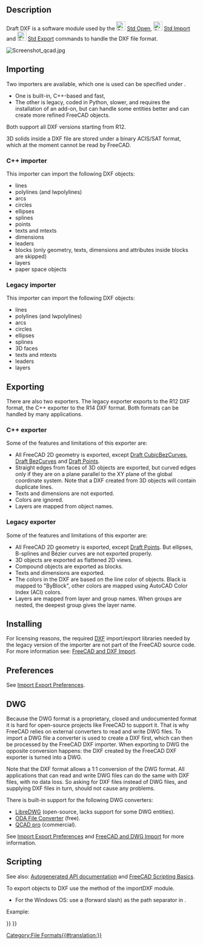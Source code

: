<languages/>
<translate>

<!--T:22-->
{{Docnav
|[[Draft_Preferences|Preferences]]
|[[Draft_SVG|Scalable Vector Graphics .SVG]]
|[[Draft_Module|Draft]]
|IconL=
|IconR=
|IconC=Workbench_Draft.svg
}}

</translate>
{{TOCright}}
<translate>

==Description== <!--T:14-->

<!--T:15-->
Draft DXF is a software module used by the [[File:Std_Open.svg|24px]] [[Std_Open|Std Open]], [[File:Std_Import.svg|24px]] [[Std_Import|Std Import]] and [[File:Std_Export.svg|24px]] [[Std_Export|Std Export]] commands to handle the DXF file format.

</translate>
[[Image:Screenshot qcad.jpg]]
<translate>
<!--T:16-->
{{Caption|Qcad drawing exported to DXF, which is subsequently opened in FreeCAD}}

==Importing== <!--T:2-->

<!--T:27-->
Two importers are available, which one is used can be specified under {{MenuCommand|Edit → Preferences... → Import-Export → DXF}}.
* One is built-in, C++-based and fast,
* The other is legacy, coded in Python, slower, and requires the installation of an add-on, but can handle some entities better and can create more refined FreeCAD objects.
Both support all DXF versions starting from R12.

<!--T:30-->
3D solids inside a DXF file are stored under a binary ACIS/SAT format, which at the moment cannot be read by FreeCAD.

===C++ importer=== <!--T:31-->

<!--T:17-->
This importer can import the following DXF objects:
* lines
* polylines (and lwpolylines)
* arcs
* circles
* ellipses
* splines
* points
* texts and mtexts
* dimensions
* leaders
* blocks (only geometry, texts, dimensions and attributes inside blocks are skipped)
* layers
* paper space objects

===Legacy importer=== <!--T:32-->

<!--T:33-->
This importer can import the following DXF objects:
* lines
* polylines (and lwpolylines)
* arcs
* circles
* ellipses
* splines
* 3D faces
* texts and mtexts
* leaders
* layers

==Exporting== <!--T:4-->

<!--T:28-->
There are also two exporters. The legacy exporter exports to the R12 DXF format, the C++ exporter to the R14 DXF format. Both formats can be handled by many applications.

===C++ exporter=== <!--T:34-->

<!--T:35-->
Some of the features and limitations of this exporter are:
* All FreeCAD 2D geometry is exported, except [[Draft_CubicBezCurve|Draft CubicBezCurves]], [[Draft_BezCurve|Draft BezCurves]] and [[Draft_Point|Draft Points]].
* Straight edges from faces of 3D objects are exported, but curved edges only if they are on a plane parallel to the XY plane of the global coordinate system. Note that a DXF created from 3D objects will contain duplicate lines.
* Texts and dimensions are not exported.
* Colors are ignored.
* Layers are mapped from object names.

===Legacy exporter=== <!--T:36-->

<!--T:29-->
Some of the features and limitations of this exporter are:
* All FreeCAD 2D geometry is exported, except [[Draft_Point|Draft Points]]. But ellipses, B-splines and Bézier curves are not exported properly.
* 3D objects are exported as flattened 2D views.
* Compound objects are exported as blocks.
* Texts and dimensions are exported.
* The colors in the DXF are based on the line color of objects. Black is mapped to "ByBlock", other colors are mapped using AutoCAD Color Index (ACI) colors.
* Layers are mapped from layer and group names. When groups are nested, the deepest group gives the layer name.

==Installing== <!--T:8-->

<!--T:9-->
For licensing reasons, the required [[DXF|DXF]] import/export libraries needed by the legacy version of the importer are not part of the FreeCAD source code.
For more information see: [[FreeCAD_and_DXF_Import|FreeCAD and DXF Import]].

==Preferences== <!--T:26--> 

<!--T:5-->
See [[Import_Export_Preferences|Import Export Preferences]].

== DWG == <!--T:39-->

<!--T:40-->
Because the DWG format is a proprietary, closed and undocumented format it is hard for open-source projects like FreeCAD to support it. That is why FreeCAD relies on external converters to read and write DWG files. To import a DWG file a converter is used to create a DXF first, which can then be processed by the FreeCAD DXF importer. When exporting to DWG the opposite conversion happens: the DXF created by the FreeCAD DXF exporter is turned into a DWG.

<!--T:41-->
Note that the DXF format allows a 1:1 conversion of the DWG format. All applications that can read and write DWG files can do the same with DXF files, with no data loss. So asking for DXF files instead of DWG files, and supplying DXF files in turn, should not cause any problems.

<!--T:42-->
There is built-in support for the following DWG converters:
* [https://www.gnu.org/software/libredwg LibreDWG] (open-source, lacks support for some DWG entities).
* [https://www.opendesign.com/guestfiles/oda_file_converter ODA File Converter] (free).
* [https://qcad.org/en/qcad-command-line-tools#dwg2dwg QCAD pro] (commercial).

<!--T:43-->
See [[Import_Export_Preferences#DWG|Import Export Preferences]] and [[FreeCAD_and_DWG_Import|FreeCAD and DWG Import]] for more information.

==Scripting== <!--T:37-->

<!--T:19-->
See also: [https://freecad.github.io/SourceDoc/ Autogenerated API documentation] and [[FreeCAD Scripting Basics|FreeCAD Scripting Basics]].

<!--T:20-->
To export objects to DXF use the {{incode|export}} method of the importDXF module.

</translate>
{{Code|code=
importDXF.export(objectslist, filename, nospline=False, lwPoly=False)
}}
<translate>

<!--T:38-->
* For the Windows OS: use a {{FileName|/}} (forward slash) as the path separator in {{Incode|filename}}.

<!--T:21-->
Example:

</translate>
{{Code|code=
import FreeCAD as App
import Draft
import importDXF

doc = App.newDocument()

polygon1 = Draft.make_polygon(3, radius=500)
polygon2 = Draft.make_polygon(5, radius=1500)

doc.recompute()

objects = [polygon1, polygon2]
importDXF.export(objects, "/home/user/Pictures/myfile.dxf")
}}
<translate>


<!--T:6-->
{{Docnav
|[[Draft_Preferences|Preferences]]
|[[Draft_SVG|Scalable Vector Graphics .SVG]]
|[[Draft_Module|Draft]]
|IconL=
|IconR=
|IconC=Workbench_Draft.svg
}}

</translate>
{{Draft Tools navi{{#translation:}}}}
{{Userdocnavi{{#translation:}}}}
[[Category:File Formats{{#translation:}}]]